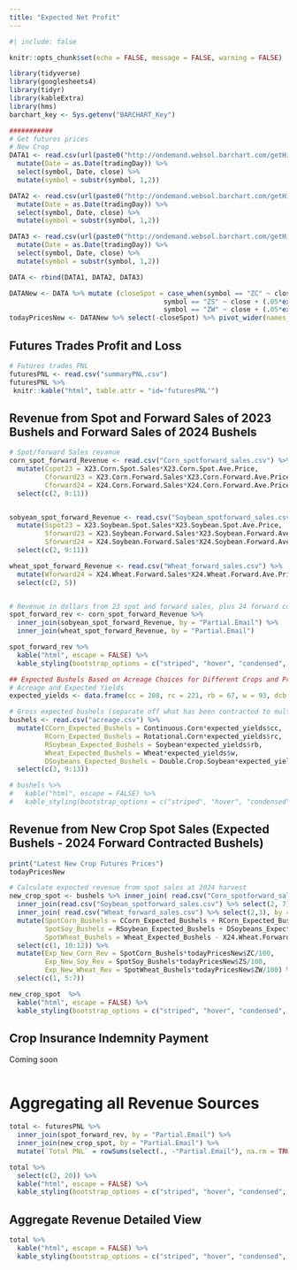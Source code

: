 ```yaml
---
title: "Expected Net Profit"
---
```


```r
#| include: false

knitr::opts_chunk$set(echo = FALSE, message = FALSE, warning = FALSE)

library(tidyverse)
library(googlesheets4)
library(tidyr)
library(kableExtra)
library(hms)
barchart_key <- Sys.getenv("BARCHART_Key")

```


<link rel="stylesheet" type="text/css" href="https://cdn.datatables.net/1.10.24/css/jquery.dataTables.css">

```{=html}
<script type="text/javascript" charset="utf8" src="https://code.jquery.com/jquery-3.5.1.min.js"></script>
```
```{=html}
<script type="text/javascript" charset="utf8" src="https://cdn.datatables.net/1.10.24/js/jquery.dataTables.js"></script>
```

```r
###########
# Get futures prices  
# New Crop
DATA1 <- read.csv(url(paste0("http://ondemand.websol.barchart.com/getHistory.csv?apikey=", barchart_key ,"&symbol=ZCZ24&type=daily&startDate=20190101"))) %>%
  mutate(Date = as.Date(tradingDay)) %>% 
  select(symbol, Date, close) %>%
  mutate(symbol = substr(symbol, 1,2)) 

DATA2 <- read.csv(url(paste0("http://ondemand.websol.barchart.com/getHistory.csv?apikey=", barchart_key ,"&symbol=ZSX24&type=daily&startDate=20190101"))) %>%
  mutate(Date = as.Date(tradingDay)) %>% 
  select(symbol, Date, close) %>%
  mutate(symbol = substr(symbol, 1,2))

DATA3 <- read.csv(url(paste0("http://ondemand.websol.barchart.com/getHistory.csv?apikey=", barchart_key ,"&symbol=ZWN24&type=daily&startDate=20190101"))) %>%
  mutate(Date = as.Date(tradingDay)) %>% 
  select(symbol, Date, close) %>%
  mutate(symbol = substr(symbol, 1,2))

DATA <- rbind(DATA1, DATA2, DATA3)

DATANew <- DATA %>% mutate (closeSpot = case_when(symbol == "ZC" ~ close + (.05*exp(close/100 - 450/100) - 25/100)*100,
                                       symbol == "ZS" ~ close + (.05*exp(close/100 - 1260/100) - 50/100)*100,
                                       symbol == "ZW" ~ close + (.05*exp(close/100 - 600/100) - 25/100)*100))
todayPricesNew <- DATANew %>% select(-closeSpot) %>% pivot_wider(names_from = symbol, values_from = close) %>% arrange(Date) %>% last()
```

## Futures Trades Profit and Loss

```r
# Futures trades PNL
futuresPNL <- read.csv("summaryPNL.csv")
futuresPNL %>% 
 knitr::kable("html", table.attr = "id='futuresPNL'") 

```

```{=html}
<script>
  $(document).ready( function () {
      $('#futuresPNL').DataTable();
  });
  </script>
```

## Revenue from Spot and Forward Sales of 2023 Bushels and Forward Sales of 2024 Bushels

```r
# Spot/forward Sales revanue
corn_spot_forward_Revenue <- read.csv("Corn_spotforward_sales.csv") %>% 
  mutate(Cspot23 = X23.Corn.Spot.Sales*X23.Corn.Spot.Ave.Price,
         Cforward23 = X23.Corn.Forward.Sales*X23.Corn.Forward.Ave.Price,
         Cforward24 = X24.Corn.Forward.Sales*X24.Corn.Forward.Ave.Price) %>% 
  select(c(2, 9:11))


sobyean_spot_forward_Revenue <- read.csv("Soybean_spotforward_sales.csv") %>% 
  mutate(Sspot23 = X23.Soybean.Spot.Sales*X23.Soybean.Spot.Ave.Price,
         Sforward23 = X23.Soybean.Forward.Sales*X23.Soybean.Forward.Ave.Price,
         Sforward24 = X24.Soybean.Forward.Sales*X24.Soybean.Forward.Ave.Price) %>% 
  select(c(2, 9:11))

wheat_spot_forward_Revenue <- read.csv("Wheat_forward_sales.csv") %>% 
  mutate(Wforward24 = X24.Wheat.Forward.Sales*X24.Wheat.Forward.Ave.Price) %>% 
  select(c(2, 5))


# Revenue in dollars from 23 spot and forward sales, plus 24 forward contracts
spot_forward_rev <- corn_spot_forward_Revenue %>% 
  inner_join(sobyean_spot_forward_Revenue, by = "Partial.Email") %>% 
  inner_join(wheat_spot_forward_Revenue, by = "Partial.Email")

spot_forward_rev %>% 
  kable("html", escape = FALSE) %>%
  kable_styling(bootstrap_options = c("striped", "hover", "condensed", "responsive"))

```



```r
## Expected Bushels Based on Acreage Choices for Different Crops and Practices
# Acreage and Expected Yields
expected_yields <- data.frame(cc = 208, rc = 221, rb = 67, w = 93, dcb = 47)

# Gross expected bushels (separate off what has been contracted to multiply that remainder by expected spot at harvest)
bushels <- read.csv("acreage.csv") %>% 
  mutate(CCorn_Expected_Bushels = Continuous.Corn*expected_yields$cc,
         RCorn_Expected_Bushels = Rotational.Corn*expected_yields$rc,
         RSoybean_Expected_Bushels = Soybean*expected_yields$rb,
         Wheat_Expected_Bushels = Wheat*expected_yields$w,
         DSoybeans_Expected_Bushels = Double.Crop.Soybean*expected_yields$dcb) %>% 
  select(c(3, 9:13))

# bushels %>% 
#   kable("html", escape = FALSE) %>%
#   kable_styling(bootstrap_options = c("striped", "hover", "condensed", "responsive"))

```

## Revenue from New Crop Spot Sales (Expected Bushels - 2024 Forward Contracted Bushels)

```r
print("Latest New Crop Futures Prices")
todayPricesNew

# Calculate expected revenue from spot sales at 2024 harvest
new_crop_spot <- bushels %>% inner_join( read.csv("Corn_spotforward_sales.csv") %>% select(c(2, 7)), by = "Partial.Email") %>% 
  inner_join(read.csv("Soybean_spotforward_sales.csv") %>% select(2, 7), by = "Partial.Email") %>% 
  inner_join( read.csv("Wheat_forward_sales.csv") %>% select(2,3), by = "Partial.Email") %>%
  mutate(SpotCorn_Bushels = CCorn_Expected_Bushels + RCorn_Expected_Bushels - X24.Corn.Forward.Sales,
         SpotSoy_Bushels = RSoybean_Expected_Bushels + DSoybeans_Expected_Bushels - X24.Soybean.Forward.Sales,
         SpotWheat_Bushels = Wheat_Expected_Bushels - X24.Wheat.Forward.Sales) %>% 
  select(c(1, 10:12)) %>% 
  mutate(Exp_New_Corn_Rev = SpotCorn_Bushels*todayPricesNew$ZC/100,
         Exp_New_Soy_Rev = SpotSoy_Bushels*todayPricesNew$ZS/100,
         Exp_New_Wheat_Rev = SpotWheat_Bushels*todayPricesNew$ZW/100) %>% 
  select(c(1, 5:7))

new_crop_spot  %>% 
  kable("html", escape = FALSE) %>%
  kable_styling(bootstrap_options = c("striped", "hover", "condensed", "responsive"))

```

## Crop Insurance Indemnity Payment

Coming soon

```r

```

# Aggregating all Revenue Sources

```r
total <- futuresPNL %>% 
  inner_join(spot_forward_rev, by = "Partial.Email") %>%
  inner_join(new_crop_spot, by = "Partial.Email") %>% 
  mutate(`Total PNL` = rowSums(select(., -"Partial.Email"), na.rm = TRUE))

total %>%
  select(c(2, 20)) %>% 
  kable("html", escape = FALSE) %>%
  kable_styling(bootstrap_options = c("striped", "hover", "condensed", "responsive"))

```



## Aggregate Revenue Detailed View 

```r
total %>%
  kable("html", escape = FALSE) %>%
  kable_styling(bootstrap_options = c("striped", "hover", "condensed", "responsive"))
```

